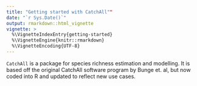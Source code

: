```yaml
---
title: "Getting started with CatchAll""
date: "`r Sys.Date()`"
output: rmarkdown::html_vignette
vignette: >
  %\VignetteIndexEntry{getting-started}
  %\VignetteEngine{knitr::rmarkdown}
  %\VignetteEncoding{UTF-8}
---
```

  
`CatchAll` is a package for species richness estimation and modelling. It is based off the original CatchAll software program by Bunge et. al, but now coded into R and updated to reflect new use cases.

